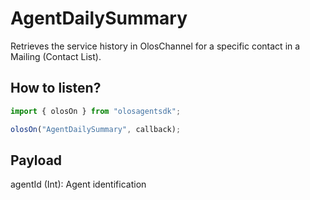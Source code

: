 # AgentDailySummary

Retrieves the service history in OlosChannel for a specific contact in a Mailing (Contact List).

## How to listen?

```js copy
import { olosOn } from "olosagentsdk";

olosOn("AgentDailySummary", callback);
```

## Payload

agentId (Int): Agent identification
